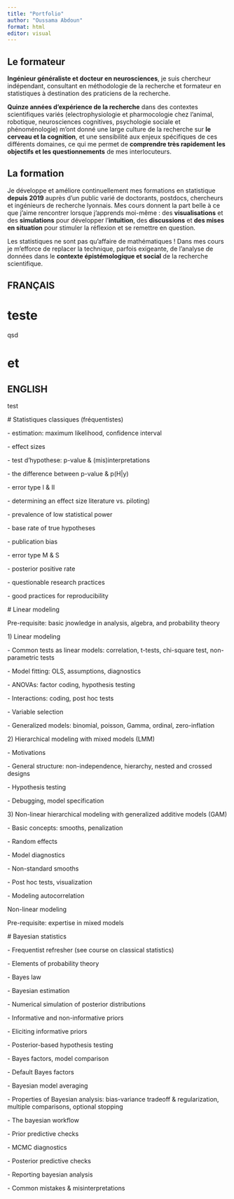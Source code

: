 ```yaml
---
title: "Portfolio"
author: "Oussama Abdoun"
format: html
editor: visual
---
```


::: {.callout-note icon="false"}
## Le formateur

**Ingénieur généraliste et docteur en neurosciences**, je suis chercheur indépendant, consultant en méthodologie de la recherche et formateur en statistiques à destination des praticiens de la recherche.

**Quinze années d'expérience de la recherche** dans des contextes scientifiques variés (electrophysiologie et pharmocologie chez l'animal, robotique, neurosciences cognitives, psychologie sociale et phénoménologie) m'ont donné une large culture de la recherche sur **le cerveau et la cognition**, et une sensibilité aux enjeux spécifiques de ces différents domaines, ce qui me permet de **comprendre très rapidement les objectifs et les questionnements** de mes interlocuteurs.
:::

::: {.callout-tip icon="false"}
## La formation

Je développe et améliore continuellement mes formations en statistique **depuis 2019** auprès d'un public varié de doctorants, postdocs, chercheurs et ingénieurs de recherche lyonnais. Mes cours donnent la part belle à ce que j'aime rencontrer lorsque j'apprends moi-même : des **visualisations** et des **simulations** pour développer l'**intuition**, des **discussions** et **des mises en situation** pour stimuler la réflexion et se remettre en question.

Les statistiques ne sont pas qu'affaire de mathématiques ! Dans mes cours je m'efforce de replacer la technique, parfois exigeante, de l'analyse de données dans le **contexte épistémologique et social** de la recherche scientifique.
:::

<!--# en complément des équations,  des démonstrations Ce qui est considéré comme valide par la communauté est façonné par les conceptions collectives des critères que doivent satisfaire les productions scientifiques: falsificabilité, transparence, reproductibilité... Toutes ces considérations traversent tous mes cours. -->

::: panel-tabset
## FRANÇAIS

# teste

qsd

# et

## ENGLISH

test
:::

\# Statistiques classiques (fréquentistes)

\- estimation: maximum likelihood, confidence interval

\- effect sizes

\- test d'hypothese: p-value & (mis)interpretations

\- the difference between p-value & p(H\|y)

\- error type I & II

\- determining an effect size literature vs. piloting)

\- prevalence of low statistical power

\- base rate of true hypotheses

\- publication bias

\- error type M & S

\- posterior positive rate

\- questionable research practices

\- good practices for reproducibility

\# Linear modeling

Pre-requisite: basic jnowledge in analysis, algebra, and probability theory

1\) Linear modeling

\- Common tests as linear models: correlation, t-tests, chi-square test, non-parametric tests

\- Model fitting: OLS, assumptions, diagnostics

\- ANOVAs: factor coding, hypothesis testing

\- Interactions: coding, post hoc tests

\- Variable selection

\- Generalized models: binomial, poisson, Gamma, ordinal, zero-inflation

2\) Hierarchical modeling with mixed models (LMM)

\- Motivations

\- General structure: non-independence, hierarchy, nested and crossed designs

\- Hypothesis testing

\- Debugging, model specification

3\) Non-linear hierarchical modeling with generalized additive models (GAM)

\- Basic concepts: smooths, penalization

\- Random effects

\- Model diagnostics

\- Non-standard smooths

\- Post hoc tests, visualization

\- Modeling autocorrelation

Non-linear modeling

Pre-requisite: expertise in mixed models

\# Bayesian statistics

\- Frequentist refresher (see course on classical statistics)

\- Elements of probability theory

\- Bayes law

\- Bayesian estimation

\- Numerical simulation of posterior distributions

\- Informative and non-informative priors

\- Eliciting informative priors

\- Posterior-based hypothesis testing

\- Bayes factors, model comparison

\- Default Bayes factors

\- Bayesian model averaging

\- Properties of Bayesian analysis: bias-variance tradeoff & regularization, multiple comparisons, optional stopping

\- The bayesian workflow

\- Prior predictive checks

\- MCMC diagnostics

\- Posterior predictive checks

\- Reporting bayesian analysis

\- Common mistakes & misinterpretations
